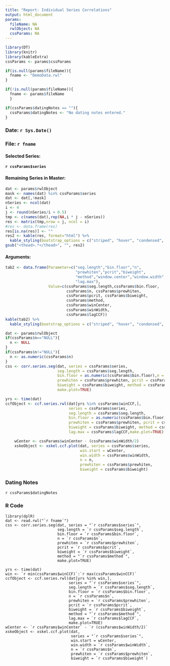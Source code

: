```yaml
---
title: "Report: Individual Series Correlations"
output: html_document
params:
  fileName: NA
  rwlObject: NA
  cssParams: NA
---
```


```r
library(DT)
library(knitr)
library(kableExtra)
cssParams <- params$cssParams
```

```r
if(is.null(params$fileName)){
  fname <- "DemoData.rwl"
}

if(!is.null(params$fileName)){
  fname <- params$fileName
  }

if(cssParams$datingNotes == ""){
  cssParams$datingNotes <- "No dating notes entered."
}

```

### Date: `r Sys.Date()`

### File: `r fname`

#### Selected Series: 

**`r cssParams$series`**

#### Remaining Series in Master:

```r
dat <- params$rwlObject
mask <- names(dat) %in% cssParams$series
dat <- dat[,!mask]
nSeries <- ncol(dat)
i <- 4
j <- round(nSeries/i + 0.5)
tmp <- c(names(dat),rep(NA,i * j - nSeries))
res <- matrix(tmp,nrow = j, ncol = i)
#res <- data.frame(res)
res[is.na(res)] <- ""
res2 <- kable(res, format="html") %>%
  kable_styling(bootstrap_options = c("striped", "hover", "condensed", "responsive"))
gsub("<thead>.*</thead>", "", res2)
```

#### Arguments:

```r
tab2 <- data.frame(Parameter=c("seg.length","bin.floor","n",
                               "prewhiten","pcrit","biweight",
                               "method","window.center","window.width",
                               "lag.max"),
                   Value=c(cssParams$seg.length,cssParams$bin.floor,
                           cssParams$n, cssParams$prewhiten, 
                           cssParams$pcrit, cssParams$biweight,
                           cssParams$method,
                           cssParams$winCenter,
                           cssParams$winWidth,
                           cssParams$lagCCF))
kable(tab2) %>%
  kable_styling(bootstrap_options = c("striped", "hover", "condensed", "responsive"))
```


```r
dat <- params$rwlObject
if(cssParams$n=="NULL"){
  n <- NULL
}
if(cssParams$n!="NULL"){
  n <- as.numeric(cssParams$n)
}
css <- corr.series.seg(dat, series = cssParams$series, 
                       seg.length = cssParams$seg.length, 
                       bin.floor = as.numeric(cssParams$bin.floor),n = n,
                       prewhiten = cssParams$prewhiten, pcrit = cssParams$pcrit,
                       biweight = cssParams$biweight, method = cssParams$method,
                       make.plot=TRUE)
```


```r
yrs <- time(dat)
ccfObject <- ccf.series.rwl(dat[yrs %in% cssParams$winCCF,], 
                            series = cssParams$series, 
                            seg.length = cssParams$seg.length, 
                            bin.floor = as.numeric(cssParams$bin.floor),n = n,
                            prewhiten = cssParams$prewhiten, pcrit = cssParams$pcrit,
                            biweight = cssParams$biweight, method = cssParams$method,
                            lag.max = cssParams$lagCCF,make.plot=TRUE)
```


```r
    wCenter <- cssParams$winCenter - (cssParams$winWidth/2)
    xskeObject <- xskel.ccf.plot(dat, series = cssParams$series, 
                                 win.start = wCenter,
                                 win.width = cssParams$winWidth,
                                 n = n,
                                 prewhiten = cssParams$prewhiten,
                                 biweight = cssParams$biweight)
```

### Dating Notes
`r cssParams$datingNotes`

### R Code

```
library(dplR)
dat <- read.rwl("`r fname`")
css <- corr.series.seg(dat, series = "`r cssParams$series`", 
                       seg.length = `r cssParams$seg.length`, 
                       bin.floor = `r cssParams$bin.floor`,
                       n = `r cssParams$n`,
                       prewhiten = `r cssParams$prewhiten`, 
                       pcrit = `r cssParams$pcrit`,
                       biweight = `r cssParams$biweight`, 
                       method = "`r cssParams$method`",
                       make.plot=TRUE)
                       
yrs <- time(dat)
win <- `r min(cssParams$winCCF)`:`r max(cssParams$winCCF)`
ccfObject <- ccf.series.rwl(dat[yrs %in% win,], 
                            series = "`r cssParams$series`", 
                            seg.length = `r cssParams$seg.length`, 
                            bin.floor = `r cssParams$bin.floor`,
                            n = `r cssParams$n`,
                            prewhiten = `r cssParams$prewhiten`, 
                            pcrit = `r cssParams$pcrit`,
                            biweight = `r cssParams$biweight`,
                            method = "`r cssParams$method`",
                            lag.max = `r cssParams$lagCCF`,
                            make.plot=TRUE)
wCenter <- `r cssParams$winCenter` - `r (cssParams$winWidth/2)`
xskeObject <- xskel.ccf.plot(dat, 
                             series = "`r cssParams$series`", 
                             win.start = wCenter,
                             win.width = `r cssParams$winWidth`,
                             n = `r cssParams$n`,
                             prewhiten = `r cssParams$prewhiten`,
                             biweight = `r cssParams$biweight`)                            

```
